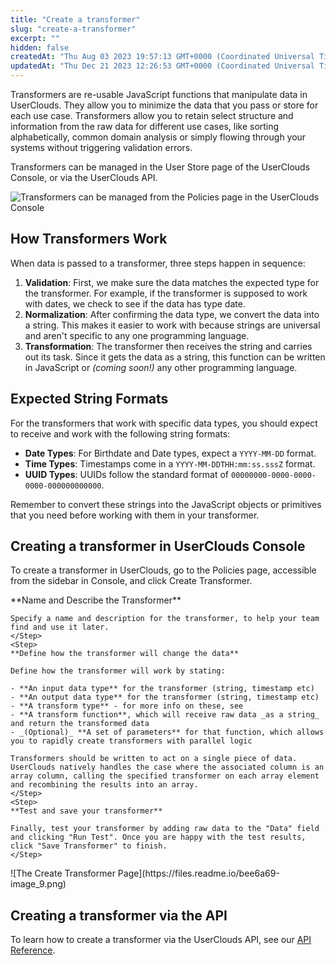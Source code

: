 ```yaml
---
title: "Create a transformer"
slug: "create-a-transformer"
excerpt: ""
hidden: false
createdAt: "Thu Aug 03 2023 19:57:13 GMT+0000 (Coordinated Universal Time)"
updatedAt: "Thu Dec 21 2023 12:26:53 GMT+0000 (Coordinated Universal Time)"
---
```


Transformers are re-usable JavaScript functions that manipulate data in UserClouds. They allow you to minimize the data that you pass or store for each use case. Transformers allow you to retain select structure and information from the raw data for different use cases, like sorting alphabetically, common domain analysis or simply flowing through your systems without triggering validation errors.

Transformers can be managed in the User Store page of the UserClouds Console, or via the UserClouds API.

![Transformers can be managed from the Policies page in the UserClouds Console](https://files.readme.io/d78d5ab-image_8.png)


## How Transformers Work

When data is passed to a transformer, three steps happen in sequence:

1. **Validation**: First, we make sure the data matches the expected type for the transformer. For example, if the transformer is supposed to work with dates, we check to see if the data has type date.
2. **Normalization**: After confirming the data type, we convert the data into a string. This makes it easier to work with because strings are universal and aren't specific to any one programming language.
3. **Transformation**: The transformer then receives the string and carries out its task. Since it gets the data as a string, this function can be written in JavaScript or _(coming soon!)_ any other programming language.

## Expected String Formats

For the transformers that work with specific data types, you should expect to receive and work with the following string formats:

- **Date Types**: For Birthdate and Date types, expect a `YYYY-MM-DD` format.
- **Time Types**: Timestamps come in a `YYYY-MM-DDTHH:mm:ss.sssZ` format.
- **UUID Types**: UUIDs follow the standard format of `00000000-0000-0000-0000-000000000000`.

Remember to convert these strings into the JavaScript objects or primitives that you need before working with them in your transformer.

## Creating a transformer in UserClouds Console

To create a transformer in UserClouds, go to the Policies page, accessible from the sidebar in Console, and click Create Transformer.

<Steps>
    <Step>
    **Name and Describe the Transformer**

    Specify a name and description for the transformer, to help your team find and use it later.
    </Step>
    <Step>  
    **Define how the transformer will change the data**

    Define how the transformer will work by stating:

    - **An input data type** for the transformer (string, timestamp etc)
    - **An output data type** for the transformer (string, timestamp etc)
    - **A transform type** - for more info on these, see
    - **A transform function**, which will receive raw data _as a string_ and return the transformed data
    - _(Optional)_ **A set of parameters** for that function, which allows you to rapidly create transformers with parallel logic

    Transformers should be written to act on a single piece of data. UserClouds natively handles the case where the associated column is an array column, calling the specified transformer on each array element and recombining the results into an array.
    </Step>
    <Step>
    **Test and save your transformer**

    Finally, test your transformer by adding raw data to the "Data" field and clicking "Run Test". Once you are happy with the test results, click "Save Transformer" to finish. 
    </Step>
</Steps>
![The Create Transformer Page](https://files.readme.io/bee6a69-image_9.png)

## Creating a transformer via the API

To learn how to create a transformer via the UserClouds API, see our [API Reference](/docs/reference/post_tokenizer-policies-transformation).

